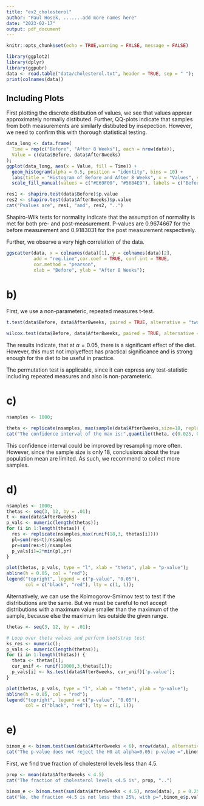 ```yaml
---
title: "ex2_cholesterol"
author: "Paul Hosek, .......add more names here"
date: "2023-02-17"
output: pdf_document
---
```


```r
knitr::opts_chunk$set(echo = TRUE,warning = FALSE, message = FALSE)
```


```r
library(ggplot2)
library(dplyr)
library(ggpubr)
data <- read.table("data/cholesterol.txt", header = TRUE, sep = " ");
print(colnames(data))

```

## Including Plots

First plotting the discrete distibution of values, we see that values apprear 
approximately normally distibuted. Further, QQ-plots indicate that samples 
from both measurements are similarly distibuted by insepection.
However, we need to confirm this with thorough statistical testing. 

```r
data_long <- data.frame(
  Time = rep(c("Before", "After 8 Weeks"), each = nrow(data)),
  Value = c(data$Before, data$After8weeks)
);
ggplot(data_long, aes(x = Value, fill = Time)) +
  geom_histogram(alpha = 0.5, position = "identity", bins = 10) +
  labs(title = "Histogram of Before and After 8 Weeks", x = "Values", y = "Frequency") +
  scale_fill_manual(values = c("#E69F00", "#56B4E9"), labels = c("Before", "After 8 Weeks"));
```

```r
res1 <- shapiro.test(data$Before)$p.value
res2 <- shapiro.test(data$After8weeks)$p.value
cat("Pvalues are", res1, "and", res2, "..")
```
Shapiro-Wilk tests for normality indicate that the assumption of normality
is met for both pre- and post-measurement. P-values are  0.9674667 for the 
before measurement and  0.9183031 for the post measurement respectively.


Further, we observe a very high correlation of the data.
```r

ggscatter(data, x = colnames(data)[1], y = colnames(data)[2],
          add = "reg.line",cor.coef = TRUE, conf.int = TRUE,
          cor.method = "pearson",
          xlab = "Before", ylab = "After 8 Weeks");

```
# b)
First, we use a non-parameteric, repeated measures t-test.
```r
t.test(data$Before, data$After8weeks, paired = TRUE, alternative = "two.sided");
```
```r
wilcox.test(data$Before, data$After8weeks, paired = TRUE, alternative = "two.sided");
```

The results indicate, that at $\alpha =0.05$, there is a significant effect
of the diet. However, this must not implyeffect has practical significance and
is strong enough for the diet to be useful in practice.

The permutation test is applicable, since it can express any test-statistic
including repeated measures and also is non-parameteric.

# c)
```r
nsamples <- 1000;

theta <- replicate(nsamples, max(sample(data$After8weeks,size=18, replace = TRUE)));
cat("The confidence interval of the max is:",quantile(theta, c(0.025, 0.975)),"\n");
```
This confidence interval could be improved by resampling more often.
However, since the sample size is only 18, conclusions about the true population
mean are limited. As such, we recommend to collect more samples.

# d)
```r
nsamples <- 1000;
thetas <- seq(3, 12, by = .01);
t <- max(data$After8weeks)
p_vals <- numeric(length(thetas));
for (i in 1:length(thetas)) {
  res <- replicate(nsamples,max(runif(18,3, thetas[i])))
  pl=sum(res<t)/nsamples
  pr=sum(res>t)/nsamples
  p_vals[i]=2*min(pl,pr)
}

plot(thetas, p_vals, type = "l", xlab = "theta", ylab = "p-value");
abline(h = 0.05, col = "red");
legend("topright", legend = c("p-value", "0.05"),
       col = c("black", "red"), lty = c(1, 1));
```
Alternatively, we can use the Kolmogorov-Smirnov test to test if 
the distributions are the same. But we must be careful to not accept
distributions with a maximum value smaller than the maximum of the sample,
because else the maximum lies outside the given range.
```r
thetas <- seq(3, 12, by = .01);

# Loop over theta values and perform bootstrap test
ks_res <- numeric();
p_vals <- numeric(length(thetas));
for (i in 1:length(thetas)) {
  theta <- thetas[i];
  cur_unif <- runif(10000,3,thetas[i]);
  p_vals[i] <- ks.test(data$After8weeks, cur_unif)['p.value'];
}

```

```r
plot(thetas, p_vals, type = "l", xlab = "theta", ylab = "p-value");
abline(h = 0.05, col = "red");
legend("topright", legend = c("p-value", "0.05"),
       col = c("black", "red"), lty = c(1, 1));

```
# e)

```r
binom_e <- binom.test(sum(data$After8weeks < 6), nrow(data), alternative = "less")
cat("The p-value does not reject the H0 at alpha=0.05: p-value =",binom_e$p.value)
```
First, we find true fraction of cholesterol levels less than 4.5. 
```r
prop <- mean(data$After8weeks < 4.5)
cat("The fraction of cholesterol levels <4.5 is", prop, "..")

```

```r
binom_e <- binom.test(sum(data$After8weeks < 4.5), nrow(data), p = 0.25, alternative = "less")
cat("No, the fraction <4.5 is not less than 25%, with p=",binom_e$p.value)
```